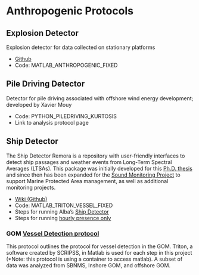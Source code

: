 # Anthropogenic Protocols

## Explosion Detector

Explosion detector for data collected on stationary platforms

* [Github](https://github.com/MarineBioAcousticsRC/Explosions-Detector)  
* Code: MATLAB\_ANTHROPOGENIC\_FIXED

## Pile Driving Detector

Detector for pile driving associated with offshore wind energy development; developed by Xavier Mouy

* Code: PYTHON\_PILEDRIVING\_KURTOSIS  
* Link to analysis protocol page

## Ship Detector

The Ship Detector Remora is a repository with user-friendly interfaces to detect ship passages and weather events from Long-Term Spectral Averages (LTSAs). This package was initially developed for this [Ph.D. thesis](https://upcommons.upc.edu/handle/2117/129269) and since then has been expanded for the [Sound Monitoring Project](https://sanctuaries.noaa.gov/science/monitoring/sound/) to support Marine Protected Area management, as well as additional monitoring projects.

* [Wiki (Github)](https://github.com/MarineBioAcousticsRC/Triton/wiki/Ship-Detector)  
* Code: MATLAB\_TRITON\_VESSEL\_FIXED  
* Steps for running Alba’s [Ship Detector](https://docs.google.com/document/d/1uAbYtp8gZcKZWZzKJS0YLKObNdlicszK/edit?usp=sharing&ouid=116688690465000616014&rtpof=true&sd=true)  
* Steps for running [hourly presence only](https://docs.google.com/document/d/1-m_oLFPi9YIsWrxgC9eDsz0OMq74Tw2U/edit?usp=sharing&ouid=116688690465000616014&rtpof=true&sd=true)

### GOM [Vessel Detection protocol](https://docs.google.com/document/d/1NGepbb8-vDmIcop8Ek-N2qNqQwnm7q_M/edit?usp=sharing&ouid=116688690465000616014&rtpof=true&sd=true)

This protocol outlines the protocol for vessel detection in the GOM. Triton, a software created by SCRIPSS, in Matlab is used for each step in this project (\*Note: this protocol is using a container to access matlab). A subset of data was analyzed from SBNMS, Inshore GOM, and offshore GOM. 